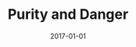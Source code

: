 ---
slug: puritydanger
date: 2017-01-01
title: 'Purity and Danger'
description: 'Lorem ipsum dolor sit amet, consectetur adipiscing elit. Sed molestie leo ut sodales porta. Vivamus pharetra risus ac fermentum faucibus. Nam in sodales ex.'
published: true
banner: './banner.png'
---